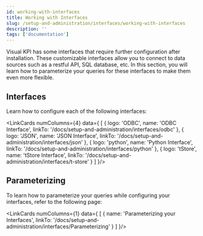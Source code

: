 ```yaml
---
id: working-with-interfaces
title: Working with Interfaces
slug: /setup-and-administration/interfaces/working-with-interfaces
description: ''
tags: ['documentation']
---
```



Visual KPI has some interfaces that require further configuration after installation. These customizable interfaces allow you to connect to data sources such as a restful API, SQL database, etc. In this section, you will learn how to parameterize your queries for these interfaces to make them even more flexible.

## Interfaces

Learn how to configure each of the following interfaces:

<LinkCards numColumns={4} data={
  [
    {
      logo: 'ODBC',
      name: 'ODBC Interface',
      linkTo: '/docs/setup-and-administration/interfaces/odbc'
    },
    {
      logo: 'JSON',
      name: 'JSON Interface',
      linkTo: '/docs/setup-and-administration/interfaces/json'
    },
    {
      logo: 'python',
      name: 'Python Interface',
      linkTo: '/docs/setup-and-administration/interfaces/python'
    },
    {
      logo: 'tStore',
      name: 'tStore Interface',
      linkTo: '/docs/setup-and-administration/interfaces/t-store'
    }
  ]
}/>

## Parameterizing

To learn how to parameterize your queries while configuring your interfaces, refer to the following page:

<LinkCards numColumns={1} data={
  [
    {
      name: 'Parameterizing your Interfaces',
      linkTo: '/docs/setup-and-administration/interfaces/Parameterizing'
    }
  ]
}/>

